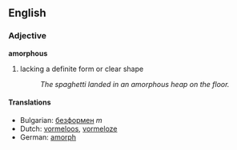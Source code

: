 ==English==

===Adjective===
'''amorphous'''

# lacking a definite form or clear shape
#:''The spaghetti landed in an amorphous heap on the floor.''

====Translations====
*Bulgarian: [[безформен]] ''m''
*Dutch: [[vormeloos]], [[vormeloze]]
*German: [[amorph]]